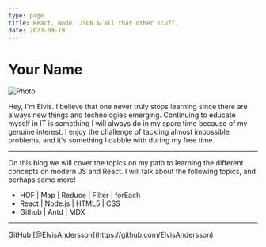 ```yaml
---
type: page
title: React, Node, JSON & all that other stuff.
date: 2023-09-19
---
```


# Your Name


<Image
  src="/images/photo3.jpg"
  alt="Photo"
  width={1125}
  height={750}
  priority
  className="next-image"
/>

Hey, I'm Elvis. I believe that one never truly stops learning since there are always new things and technologies emerging. Continuing to educate myself in IT is something I will always do in my spare time because of my genuine interest. I enjoy the challenge of tackling almost impossible problems, and it's something I dabble with during my free time.

---

On this blog we will cover the topics on my path to learning the different concepts on modern JS and React. I will talk about the following topics, and perhaps some more!
* HOF | Map | Reduce | Filter | forEach
* React | Node.js | HTML5 | CSS
* Github | Antd | MDX 

---

<div>
  GitHub [@ElvisAndersson](https://github.com/ElvisAndersson)
</div>
